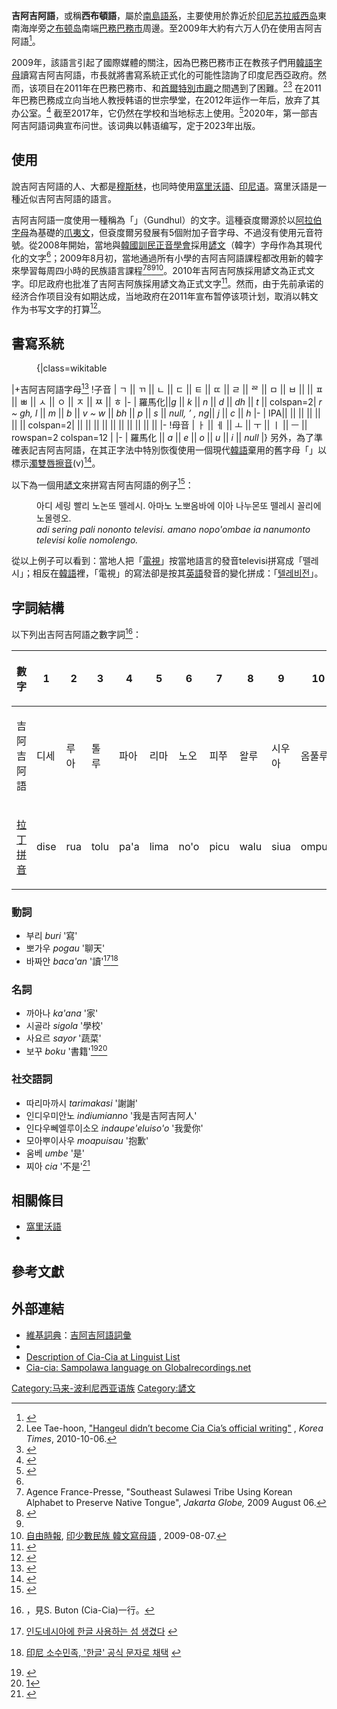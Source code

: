 {{Infobox language
| name        = 吉阿吉阿語
| nativename  = Bahasa Cia-Cia<br>（바하사 찌아찌아）
| familycolor = 南島語系
| states      = [[印尼|印尼]]
| region      = [[苏拉威西岛|苏拉威西岛]]、[[布顿岛|布顿岛]]
| speakers    = 约6萬人(2009年)<ref name=ciacia/><ref name=cia-cia/>
| fam1        = [[南島語系|南島語系]]
| fam2        = [[马来-波利尼西亚语族|马来-波利尼西亚语族]]
| fam3        = [[西部馬来-波利尼西亞語族|西部馬来-波利尼西亞語族]]（地理劃分）
| fam4        = [[西里伯斯語群|西里伯斯語群]]
| fam5        = [[穆納布頓語支|穆納布頓語支]]
| fam6        = [[西布頓語支|西布頓語支]]
|iso3=cia
|glotto=ciac1237
|glottorefname=Cia-Cia
|notice=IPA
}}
'''吉阿吉阿語'''，或稱'''西布頓語'''，屬於[[南島語系|南島語系]]，主要使用於靠近於[[印尼|印尼]][[苏拉威西岛|苏拉威西岛]]東南海岸旁之[[布顿岛|布顿岛]]南端[[巴務巴務市|巴務巴務市]]周邊。至2009年大約有六万人仍在使用吉阿吉阿語<ref>{{cite news|url=http://www.ethnologue.com/show_language.asp?code=cia|title=Ethnologue report for language code: cia|publisher=[[民族語|民族語]]|author=2005[[SIL國際|SIL國際]]|accessdate=2009-08-07|date=2009-07-01|language=en|archive-date=2012-10-18|archive-url=https://web.archive.org/web/20121018081017/http://www.ethnologue.com/show_language.asp?code=cia|dead-url=no}}</ref>。

2009年，該語言引起了國際媒體的關注，因為巴務巴務市正在教孩子們用[[韓語字母|韓語字母]]讀寫吉阿吉阿語，市長就將書寫系統正式化的可能性諮詢了印度尼西亞政府。然而，该项目在2011年在巴務巴務市、{{le|訓民正音学会|Hunminjeongeum Society}}和[[首爾特別市廳|首爾特別市廳]]之間遇到了困難。<ref name="koreatimesoct">Lee Tae-hoon, [http://www.koreatimes.co.kr/www/news/nation/2010/10/113_74114.html "Hangeul didn’t become Cia Cia’s official writing"] {{Wayback|url=http://www.koreatimes.co.kr/www/news/nation/2010/10/113_74114.html |date=20220513023838 }}, ''Korea Times'', 2010-10-06.</ref><ref>{{cite news|title=Adoption of Hangeul by Indonesian Tribe Hits Snag|url=http://english.chosun.com/site/data/html_dir/2011/10/10/2011101001151.html|access-date=30 June 2017|work=[[The_Chosun_Ilbo|The Chosun Ilbo]]|date=10 October 2011|archive-url=https://web.archive.org/web/20111213172636/http://english.chosun.com/site/data/html_dir/2011/10/10/2011101001151.html|archive-date=13 December 2011 |url-status=live}}</ref> 在2011年巴務巴務成立向当地人教授韩语的世宗學堂，在2012年运作一年后，放弃了其办公室。<ref>{{cite news|last1=Yi|first1=Whan-woo|title=Sejong Institute withdrawal to leave Cia-Cia out in cold|url=http://www.koreatimes.co.kr/www/news/nation/2012/10/113_121766.html|access-date=30 June 2017|work=[[The_Korea_Times|The Korea Times]]|date=8 October 2012|archive-url=https://web.archive.org/web/20170206184347/http://www.koreatimes.co.kr/www/news/nation/2012/10/113_121766.html|archive-date=6 February 2017 |url-status=live}}</ref> 截至2017年，它仍然在学校和当地标志上使用。<ref>{{cite news |date=7 April 2017 |work=[[Kompas_TV|Kompas TV]] |via=[[YouTube|YouTube]] |language=id |title=Wow... Ada Kampung Korea di Sulawesi Tenggara! |trans-title=Wow... There's a Korean village in Southeast Sulawesi |url=https://www.youtube.com/watch?v=fLI8YipFQyM |accessdate=2022-04-04 |archive-date=2022-04-04 |archive-url=https://web.archive.org/web/20220404180707/https://www.youtube.com/watch?v=fLI8YipFQyM }}</ref>2020年，第一部吉阿吉阿語词典宣布问世。该词典以韩语编写，定于2023年出版。

== 使用 ==
說吉阿吉阿語的人、大都是[[穆斯林|穆斯林]]，也同時使用[[窩里沃語|窩里沃語]]、[[印尼语|印尼语]]。窩里沃語是一種近似吉阿吉阿語的語言。

吉阿吉阿語一度使用一種稱為「{{link-en|Pegon alphabet|Pegon alphabet|袞度爾}}」（Gundhul）的文字。這種袞度爾源於以[[阿拉伯字母|阿拉伯字母]]為基礎的[[爪夷文|爪夷文]]，但袞度爾另發展有5個附加子音字母、不過沒有使用元音符號。從2008年開始，當地與[[韓國|韓國]][[訓民正音學會|訓民正音學會]]採用[[諺文|諺文]]（韓字）字母作為其現代化的文字<ref name=nocut />；2009年8月初，當地通過所有小學的吉阿吉阿語課程都改用新的韓字來學習每周四小時的民族語言課程<ref name=ciacia>Agence France-Presse, "Southeast Sulawesi Tribe Using Korean Alphabet to Preserve Native Tongue", {{cite web |url=http://thejakartaglobe.com/home/southeast-sulawesi-tribe-using-korean-alphabet-to-preserve-native-tongue/322636 |title=存档副本 |accessdate=2009-08-11 |deadurl=yes |archiveurl=https://web.archive.org/web/20090810183934/http://thejakartaglobe.com/home/southeast-sulawesi-tribe-using-korean-alphabet-to-preserve-native-tongue/322636 |archivedate=2009-08-10 }} ''Jakarta Globe,'' 2009 August 06.{{en}}</ref><ref name=cia-cia>{{cite news|url=http://cnnews.chosun.com/site/data/html_dir/2009/08/07/20090807000013.html|title=印尼少数民族将韩文确定为正式文字|publisher=[[朝鲜日报|朝鲜日报]]|author=金基哲|accessdate=2009-08-07|date=2009-08-07|deadurl=yes|archiveurl=https://web.archive.org/web/20150524154857/http://cnnews.chosun.com/site/data/html_dir/2009/08/07/20090807000013.html|archivedate=2015-05-24}}</ref><ref name=nocut /><ref>[[自由時報|自由時報]], [http://www.libertytimes.com.tw/2009/new/aug/7/today-int6.htm 印少數民族 韓文寫母語] {{Wayback|url=http://www.libertytimes.com.tw/2009/new/aug/7/today-int6.htm |date=20090809104418 }}, 2009-08-07.</ref>。2010年吉阿吉阿族採用諺文為正式文字。印尼政府也批准了吉阿吉阿族採用諺文為正式文字<ref>{{cite news|url=http://news.chinatimes.com/realtime/0,5255,110104x112010072600849,00.html|title=印尼吉阿吉阿族 以韓文為正式文字|publisher=[[中國時報|中國時報]]|author=中廣新聞／王長偉|accessdate=2010-07-26|date=2010-07-26|deadurl=yes|archiveurl=https://web.archive.org/web/20100730113801/http://news.chinatimes.com/realtime/0,5255,110104x112010072600849,00.html|archivedate=2010-07-30}}</ref>。然而，由于先前承诺的经济合作项目没有如期达成，当地政府在2011年宣布暂停该项计划，取消以韩文作为书写文字的打算<ref>{{cite news|url=http://m.nocutnews.co.kr/view.aspx?news=1939985|title=찌아찌아족 한글 보급 사실상 무산 위기（吉阿吉阿韩文引进项目遭遇危机）|publisher=[[NOCUT_NEWS|NOCUT NEWS]]|accessdate=2011-10-26|date=2011-10-09|deadurl=yes|archiveurl=https://archive.is/20120715001522/http://m.nocutnews.co.kr/view.aspx?news=1939985|archivedate=2012-07-15}}</ref>。

== 書寫系統 ==
:{|class=wikitable
|+吉阿吉阿語字母<ref>{{Cite web |url=http://online.wsj.com/article/SB125261759118600981.html#project%3DSLIDESHOW08%26s%3DSB125187335944578781%26articleTabs%3Dslideshow |title=slideshow |access-date=2010-07-27 |archive-date=2013-02-16 |archive-url=https://web.archive.org/web/20130216211710/http://online.wsj.com/article/SB125261759118600981.html#project%3DSLIDESHOW08%26s%3DSB125187335944578781%26articleTabs%3Dslideshow |dead-url=no }}</ref>
!子音
| ㄱ || ㄲ || ㄴ || ㄷ || ㅌ || ㄸ || ㄹ || ᄙ || ㅁ || ㅂ || {{古韓語|ㅸ}} || ㅍ || ㅃ || ㅅ || ㅇ || ㅈ || ㅉ || ㅎ
|-
| 羅馬化||''g'' || ''k'' || ''n'' || ''d'' || ''dh'' || ''t'' || colspan=2| ''r ~ gh, l'' || ''m'' || ''b'' || ''v ~ w'' || ''bh'' || ''p'' || ''s'' || ''null, <nowiki>’</nowiki> , ng''|| ''j'' || ''c'' || ''h''
|-
| IPA|| {{IPA|[ɡ]}} || {{IPA|[k]}} || {{IPA|[n]}} || {{IPA|[ɗ]}} || {{IPA|[d]}} || {{IPA|[t]}} || colspan=2| {{IPA|[r ~ ʁ, l]}} || {{IPA|[m]}} || {{IPA|[ɓ]}} || {{IPA|[β]}} || {{IPA|[b]}} || {{IPA|[p]}} || {{IPA|[s]}} || {{IPA|[-, ʔ, ŋ]}} || {{IPA|[dʒ]}} || {{IPA|[tʃ]}} || {{IPA|[h]}}
|-
!母音
| ㅏ || ㅔ || ㅗ || ㅜ || ㅣ || ㅡ || rowspan=2 colspan=12 | 
|-
| 羅馬化 || ''a'' || ''e'' || ''o'' || ''u'' || ''i'' || ''null''
|}
另外，為了準確表記吉阿吉阿語，在其正字法中特別恢復使用一個現代[[朝鮮語|韓語]]棄用的舊字母「{{lang|ko|[[ㅸ|ㅸ]]}}」以標示[[濁雙唇擦音|濁雙唇擦音]]{{IPA|[β]}}(v)<ref>{{cite news |title = 사라질 소수민족 언어 ‘한글’로 새 생명 |trans_title = 韓字為少數民族語言帶來新生命 |url = http://news.khan.co.kr/kh_news/khan_art_view.html?artid=200908061804195&code=940401 |publisher = [[京鄉新聞|경향신문]] ([[京鄉新聞|京鄉新聞]]) |date = 2009-08-06 |accessdate = 2009-08-08 |language = ko |archive-date = 2020-07-31 |archive-url = https://web.archive.org/web/20200731113225/http://news.khan.co.kr/kh_news/khan_art_view.html?artid=200908061804195&code=940401 |dead-url = no }}</ref>。

以下為一個用[[諺文|諺文]]來拼寫吉阿吉阿語的例子<ref name=nocut>{{cite news|url=http://www.cbs.co.kr/nocut/show.asp?idx=1224657|title=印尼 소수민족, '한글' 공식 문자로 채택|trans_title=印尼少數民族採用韓字作為正式文字|language=ko|accessdate=2009-08-10|publisher=[[基督教放送|基督教放送]]：[[Nocut_News|Nocut News]]|archive-date=2009-08-29|archive-url=https://web.archive.org/web/20090829111305/http://www.cbs.co.kr/nocut/show.asp?idx=1224657|dead-url=no}}</ref>：

:아디 세링 빨리 노논또 뗄레{{古韓語|ᄫᅵ}}시. 아마노 노뽀옴바에 이아 나누몬또 뗄레{{古韓語|ᄫᅵ}}시 꼴리에 노몰렝오.
:''adi sering pali nononto televisi. amano nopo'ombae ia nanumonto televisi kolie nomolengo.''

從以上例子可以看到：當地人把「[[電視|電視]]」按當地語言的發音televisi拼寫成「뗄레{{古韓語|ᄫᅵ}}시」；相反在[[韓語|韓語]]裡，「電視」的寫法卻是按其[[英語|英語]]發音的變化拼成：「[[电视|텔레비전]]」。

== 字詞結構 ==
以下列出吉阿吉阿語之數字詞<ref>{{cite web|url=http://www.zompist.com/anes.htm|title=Numbers in Austronesian Languages|accessdate=2009-08-21|archive-date=2021-01-25|archive-url=https://web.archive.org/web/20210125041751/http://www.zompist.com/anes.htm|dead-url=no}}，見S. Buton (Cia-Cia)一行。</ref>：

{| class="wikitable"
! 數字
| 1 || 2 || 3 || 4 || 5 || 6 || 7 || 8 || 9 || 10
|-
! 吉阿吉阿語
| 디세 || 루아 || 톨루 || 파아 || 리마 || 노오 || 피쭈 || 왈루 || 시우아 || 옴풀루
|-
! [[罗马化|拉丁拼音]]
| dise || rua || tolu || pa'a || lima || no'o || picu || walu || siua || ompulu
|}

=== 動詞 ===
* 부리 ''buri'' '寫'
* 뽀가우 ''pogau'' '聊天'
* 바짜안 ''baca'an'' '讀'<ref name="joins">{{ko icon}} [http://univ.joins.com/portal/news/article.asp?Total_ID=3714932 인도네시아에 한글 사용하는 섬 생겼다] {{Wayback|url=http://univ.joins.com/portal/news/article.asp?Total_ID=3714932 |date=20090828081113 }}</ref><ref>{{ko icon}} [http://www.cbs.co.kr/nocut/show.asp?idx=1224657 印尼 소수민족, '한글' 공식 문자로 채택] {{Wayback|url=http://www.cbs.co.kr/nocut/show.asp?idx=1224657 |date=20090829111305 }}</ref>

=== 名詞 ===
* 까아나 ''ka'ana'' '家'
* 시골라 ''sigola'' '學校'
* 사요르 ''sayor'' '蔬菜'
* 보꾸 ''boku'' '書籍'<ref>{{cite web |url=http://www.nemopan.com/?mid=tv_today&page=1&sort_index=regdate&order_type=desc&document_srl=1868605 |title=存档副本 |accessdate=2010-07-05 |deadurl=yes |archiveurl=https://web.archive.org/web/20090828061436/http://www.nemopan.com/?mid=tv_today&page=1&sort_index=regdate&order_type=desc&document_srl=1868605 |archivedate=2009-08-28 }}</ref><ref>[http://blog.korea.kr/app/log/hellopolicy/40616106;jsessionid=2hFXKJmT21bV1D6nJXzvvrtrc2dypptlTXyWMfJhMxvn11xL1FdS!1635765320]{{dead link|date=六月 2017 |bot=InternetArchiveBot }}</ref>

=== 社交語詞 ===
* 따리마까시 ''tarimakasi'' '謝謝'
* 인디우미안노 ''indiumianno'' '我是吉阿吉阿人'
* 인다우뻬엘루이소오 ''indaupe'eluiso'o'' '我愛你'
* 모아뿌이사우 ''moapuisau'' '抱歉'
* 움베 ''umbe'' '是'
* 찌아 ''cia'' '不是'<ref>{{Cite web |url=http://blog.daum.net/crane43/15867677 |title=存档副本 |access-date=2009-09-13 |archive-date=2020-10-13 |archive-url=https://web.archive.org/web/20201013125510/http://blog.daum.net/crane43/15867677 |dead-url=no }}</ref>

== 相關條目 ==
* [[窩里沃語|窩里沃語]]
* {{link-en|印尼外來語列表|List of loan words in Indonesian}}

== 參考文獻 ==
{{Reflist}}

== 外部連結 ==
* [[維基詞典|維基詞典]]：[[:wikt:ko:Category:찌아찌아어|吉阿吉阿語詞彙]]
* {{Ethnologue|cia}}
* [http://linguistlist.org/forms/langs/LLDescription.cfm?code=cia Description of Cia-Cia at Linguist List] {{Wayback|url=http://linguistlist.org/forms/langs/LLDescription.cfm?code=cia |date=20120315132001 }} {{en}}
* [http://globalrecordings.net/language/8966 Cia-cia: Sampolawa language on Globalrecordings.net] {{en}}
{{印度尼西亚語言}}
[[Category:马来-波利尼西亚语族|Category:马来-波利尼西亚语族]]
[[Category:諺文|Category:諺文]]
